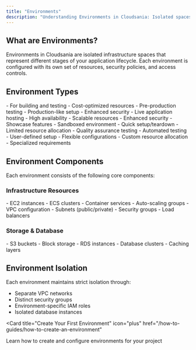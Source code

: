 ```yaml
---
title: "Environments"
description: "Understanding Environments in Cloudsania: Isolated spaces for your application infrastructure"
---
```


## What are Environments?

<Note>
  Environments in Cloudsania are isolated infrastructure spaces that represent different stages of your application lifecycle. Each environment is configured with its own set of resources, security policies, and access controls.
</Note>

## Environment Types

<CardGroup>
  <Card title="Development" icon="code">
    - For building and testing
    - Cost-optimized resources
  </Card>
  
  <Card title="Staging" icon="vial">
    - Pre-production testing
    - Production-like setup
    - Enhanced security
  </Card>

  <Card title="Production" icon="rocket">
    - Live application hosting
    - High availability
    - Scalable resources
    - Enhanced security
  </Card>

  <Card title="Demo" icon="display">
    - Showcase features
    - Sandboxed environment
    - Quick setup/teardown
    - Limited resource allocation
  </Card>

  <Card title="QA" icon="bug">
    - Quality assurance testing
    - Automated testing
  </Card>

  <Card title="Custom" icon="gear">
    - User-defined setup
    - Flexible configurations
    - Custom resource allocation
    - Specialized requirements
  </Card>
</CardGroup>

## Environment Components

Each environment consists of the following core components:

### Infrastructure Resources
<CardGroup>
  <Card title="Compute" icon="server">
    - EC2 instances
    - ECS clusters
    - Container services
    - Auto-scaling groups
  </Card>
  
  <Card title="Networking" icon="network-wired">
    - VPC configuration
    - Subnets (public/private)
    - Security groups
    - Load balancers
  </Card>
</CardGroup>

### Storage & Database
<CardGroup>
  <Card title="Storage Solutions" icon="database">
    - S3 buckets
    - Block storage
  </Card>
  
  <Card title="Database Services" icon="table">
    - RDS instances
    - Database clusters
    - Caching layers
  </Card>
</CardGroup>

## Environment Isolation

Each environment maintains strict isolation through:
- Separate VPC networks
- Distinct security groups
- Environment-specific IAM roles
- Isolated database instances

<Card
  title="Create Your First Environment"
  icon="plus"
  href="/how-to-guides/how-to-create-an-environment"
>
  Learn how to create and configure environments for your project
</Card>